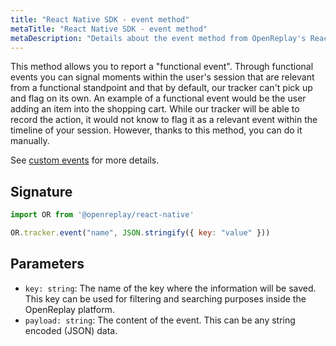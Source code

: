 ```yaml
---
title: "React Native SDK - event method"
metaTitle: "React Native SDK - event method"
metaDescription: "Details about the event method from OpenReplay's React Native SDK"
---
```



This method allows you to report a "functional event". Through functional events you can signal moments within the user's session that are relevant from a functional standpoint and that by default, our tracker can't pick up and flag on its own. An example of a functional event would be the user adding an item into the shopping cart. While our tracker will be able to record the action, it would not know to flag it as a relevant event within the timeline of your session. However, thanks to this method, you can do it manually.

See [custom events](/installation/custom-events#functionalevents) for more details.

## Signature

```js
import OR from '@openreplay/react-native'

OR.tracker.event("name", JSON.stringify({ key: "value" }))
```

## Parameters

- `key: string`: The name of the key where the information will be saved. This key can be used for filtering and searching purposes inside the OpenReplay platform.
- `payload: string`: The content of the event. This can be any string encoded (JSON) data.
